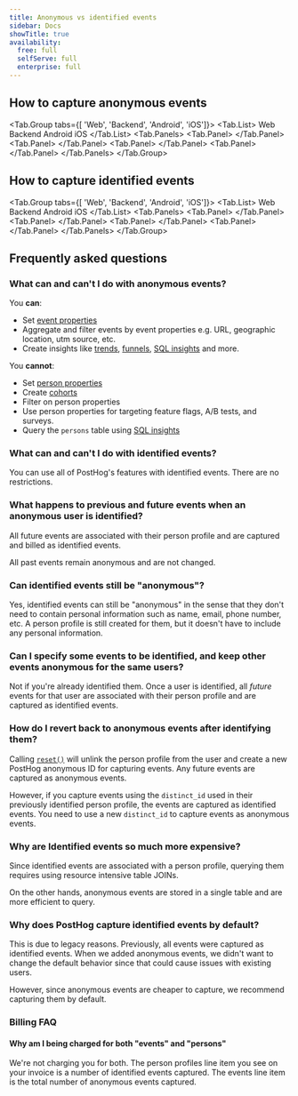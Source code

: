 ```yaml
---
title: Anonymous vs identified events
sidebar: Docs
showTitle: true
availability:
  free: full
  selfServe: full
  enterprise: full
---
```




<IdentifiedVsAnonymousIntro />

## How to capture anonymous events


<Tab.Group tabs={[
    'Web', 
    'Backend', 
    'Android', 
    'iOS']}>
    <Tab.List>
        <Tab>Web</Tab>
        <Tab>Backend</Tab>
        <Tab>Android</Tab>
        <Tab>iOS</Tab>
    </Tab.List>
    <Tab.Panels>
        <Tab.Panel>
            <HowToCaptureAnonymousEventsWeb />
        </Tab.Panel>
        <Tab.Panel>
            <HowToCaptureAnonymousEventsBackend />
        </Tab.Panel>
        <Tab.Panel>
           <HowToCaptureAnonymousEventsAndroid />
        </Tab.Panel>
        <Tab.Panel>
           <HowToCaptureAnonymousEventsIOS />
        </Tab.Panel>
    </Tab.Panels>
</Tab.Group>

## How to capture identified events



<Tab.Group tabs={[
    'Web', 
    'Backend', 
    'Android', 
    'iOS']}>
    <Tab.List>
        <Tab>Web</Tab>
        <Tab>Backend</Tab>
        <Tab>Android</Tab>
        <Tab>iOS</Tab>
    </Tab.List>
    <Tab.Panels>
        <Tab.Panel>
            <HowToCaptureIdentifiedEvents />
        </Tab.Panel>
        <Tab.Panel>
            <HowToCaptureIdentifiedEventsBackend />
        </Tab.Panel>
        <Tab.Panel>
            <HowToCaptureIdentifiedEvents />
        </Tab.Panel>
        <Tab.Panel>
           <HowToCaptureIdentifiedEvents />
        </Tab.Panel>
    </Tab.Panels>
</Tab.Group>

## Frequently asked questions

### What can and can't I do with anonymous events?

You **can**:

- Set [event properties](/docs/product-analytics/capture-events#setting-event-properties)
- Aggregate and filter events by event properties e.g. URL, geographic location, utm source, etc.
- Create insights like [trends](/docs/data/trends), [funnels](/docs/data/funnels), [SQL insights](/docs/product-analytics/sql) and more.

You **cannot**:

- Set [person properties](/docs/product-analytics/person-properties)
- Create [cohorts](/docs/data/cohorts)
- Filter on person properties
- Use person properties for targeting feature flags, A/B tests, and surveys.
- Query the `persons` table using [SQL insights](/docs/product-analytics/sql)

### What can and can't I do with identified events?

You can use all of PostHog's features with identified events. There are no restrictions.

### What happens to previous and future events when an anonymous user is identified? 

All future events are associated with their person profile and are captured and billed as identified events.

All past events remain anonymous and are not changed.

### Can identified events still be "anonymous"?

Yes, identified events can still be "anonymous" in the sense that they don't need to contain personal information such as name, email, phone number, etc. A person profile is still created for them, but it doesn't have to include any personal information.

### Can I specify some events to be identified, and keep other events anonymous for the same users?

Not if you're already identified them. Once a user is identified, all _future_ events for that user are associated with their person profile and are captured as identified events.

### How do I revert back to anonymous events after identifying them?

Calling [`reset()`](/docs/product-analytics/identify#3-reset-after-logout) will unlink the person profile from the user and create a new PostHog anonymous ID for capturing events. Any future events are captured as anonymous events. 

However, if you capture events using the `distinct_id` used in their previously identified person profile, the events are captured as identified events. You need to use a new `distinct_id` to capture events as anonymous events.

### Why are Identified events so much more expensive?

Since identified events are associated with a person profile, querying them requires using resource intensive table JOINs.

On the other hands, anonymous events are stored in a single table and are more efficient to query.

### Why does PostHog capture identified events by default?

This is due to legacy reasons. Previously, all events were captured as identified events. When we added anonymous events, we didn't want to change the default behavior since that could cause issues with existing users.

However, since anonymous events are cheaper to capture, we recommend capturing them by default.

### Billing FAQ

#### Why am I being charged for both "events" and "persons"

We're not charging you for both. The person profiles line item you see on your invoice is a number of identified events captured. The events line item is the total number of anonymous events captured.